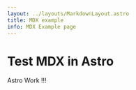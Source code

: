 ---
layout: ../layouts/MarkdownLayout.astro
title: MDX example
info: MDX Example page
---


# Test MDX in Astro

<TestComponent />

Astro Work !!!



